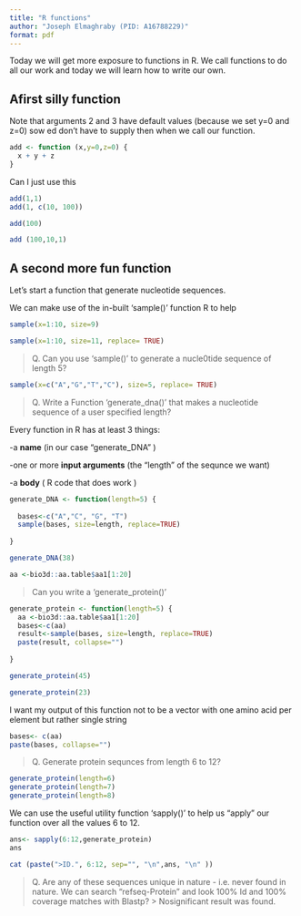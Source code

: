 ```yaml
---
title: "R functions"
author: "Joseph Elmaghraby (PID: A16788229)"
format: pdf
---
```


Today we will get more exposure to functions in R. We call functions to do all our work and today we will learn how to write our own. 

## Afirst silly function

Note that arguments 2 and 3 have default values (because we set y=0 and z=0) sow ed don't have to supply then when we call our function. 
```r
add <- function (x,y=0,z=0) {
  x + y + z
}
```

Can I just use this 

```r
add(1,1)
add(1, c(10, 100))
```
```r
add(100)
```

```r
add (100,10,1)
```


## A second more fun function

Let's start a function that generate nucleotide sequences.

We can make use of the in-built 'sample()' function R to help

```r
sample(x=1:10, size=9)
```
```r
sample(x=1:10, size=11, replace= TRUE)
```

>Q. Can you use 'sample()' to generate a nucle0tide sequence of length 5?

```r
sample(x=c("A","G","T","C"), size=5, replace= TRUE)
```



>Q. Write a Function 'generate_dna()' that makes a nucleotide sequence of a user specified length?

Every function in R has at least 3 things: 

-a **name** (in our case "generate_DNA" ) 

-one or more **input arguments** (the "length" of the sequnce we want)

-a **body** ( R code that does work )

```r
generate_DNA <- function(length=5) {
  
  bases<-c("A","C", "G", "T")
  sample(bases, size=length, replace=TRUE)
  
}

```

```r
generate_DNA(38)
```



```r
aa <-bio3d::aa.table$aa1[1:20]
```

>Can you write a 'generate_protein()'

```r

generate_protein <- function(length=5) {
  aa <-bio3d::aa.table$aa1[1:20]
  bases<-c(aa)
  result<-sample(bases, size=length, replace=TRUE)
  paste(result, collapse="")
  
}

generate_protein(45)
```
```r
generate_protein(23)
```
I want my output of this function not to be a vector with one amino acid per element but rather single string

```r
bases<- c(aa)
paste(bases, collapse="")
```

>Q. Generate protein sequnces from length 6 to 12? 

```r
generate_protein(length=6)
generate_protein(length=7)
generate_protein(length=8)
```

We can use the useful utility function 'sapply()' to help us "apply" our function over all the values 6 to 12. 

```r
ans<- sapply(6:12,generate_protein)
ans
```

```r
cat (paste(">ID.", 6:12, sep="", "\n",ans, "\n" ))
```

>Q. Are any of these sequences unique in nature - i.e. never found in nature. We can search "refseq-Protein" and look 100% Id and 100% coverage matches with Blastp?
>> Nosignificant result was found. 
